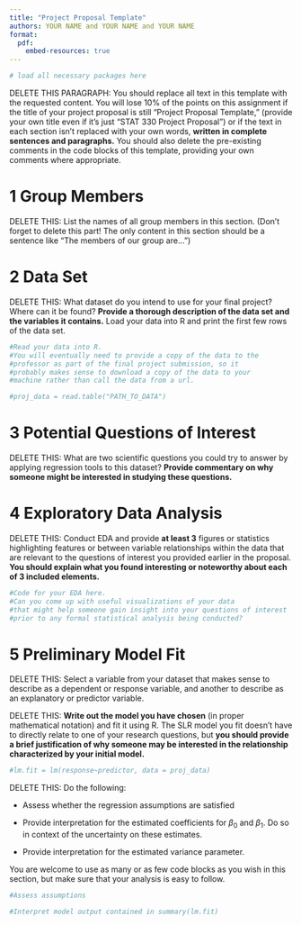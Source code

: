```yaml
---
title: "Project Proposal Template"
authors: YOUR NAME and YOUR NAME and YOUR NAME
format: 
  pdf:
    embed-resources: true 
---
```


```{=html}
<style type="text/css">
h1.title {
  font-size: 40px;
  text-align: center;
}
</style>
```

```r
# load all necessary packages here
```

DELETE THIS PARAGRAPH: You should replace all text in this template with the requested content. You will lose 10% of the points on this assignment if the title of your project proposal is still "Project Proposal Template," (provide your own title even if it's just "STAT 330 Project Proposal") or if the text in each section isn't replaced with your own words, **written in complete sentences and paragraphs.** You should also delete the pre-existing comments in the code blocks of this template, providing your own comments where appropriate.

# 1 Group Members

DELETE THIS: List the names of all group members in this section. (Don't forget to delete this part! The only content in this section should be a sentence like "The members of our group are...")

# 2 Data Set

DELETE THIS: What dataset do you intend to use for your final project? Where can it be found? **Provide a thorough description of the data set and the variables it contains.** Load your data into R and print the first few rows of the data set.

```r
#Read your data into R. 
#You will eventually need to provide a copy of the data to the
#professor as part of the final project submission, so it
#probably makes sense to download a copy of the data to your
#machine rather than call the data from a url.

#proj_data = read.table("PATH_TO_DATA")
```

# 3 Potential Questions of Interest

DELETE THIS: What are two scientific questions you could try to answer by applying regression tools to this dataset? **Provide commentary on why someone might be interested in studying these questions.**

# 4 Exploratory Data Analysis

DELETE THIS: Conduct EDA and provide **at least 3** figures or statistics highlighting features or between variable relationships within the data that are relevant to the questions of interest you provided earlier in the proposal. **You should explain what you found interesting or noteworthy about each of 3 included elements.**

```r
#Code for your EDA here. 
#Can you come up with useful visualizations of your data 
#that might help someone gain insight into your questions of interest 
#prior to any formal statistical analysis being conducted?
```

# 5 Preliminary Model Fit

DELETE THIS: Select a variable from your dataset that makes sense to describe as a dependent or response variable, and another to describe as an explanatory or predictor variable.

DELETE THIS: **Write out the model you have chosen** (in proper mathematical notation) and fit it using R. The SLR model you fit doesn't have to directly relate to one of your research questions, but **you should provide a brief justification of why someone may be interested in the relationship characterized by your initial model.**

```r
#lm.fit = lm(response~predictor, data = proj_data)
```

DELETE THIS: Do the following:

-   Assess whether the regression assumptions are satisfied

-   Provide interpretation for the estimated coefficients for $\beta_0$ and $\beta_1$. Do so in context of the uncertainty on these estimates.

-   Provide interpretation for the estimated variance parameter.

You are welcome to use as many or as few code blocks as you wish in this section, but make sure that your analysis is easy to follow.

```r
#Assess assumptions

#Interpret model output contained in summary(lm.fit)
```
